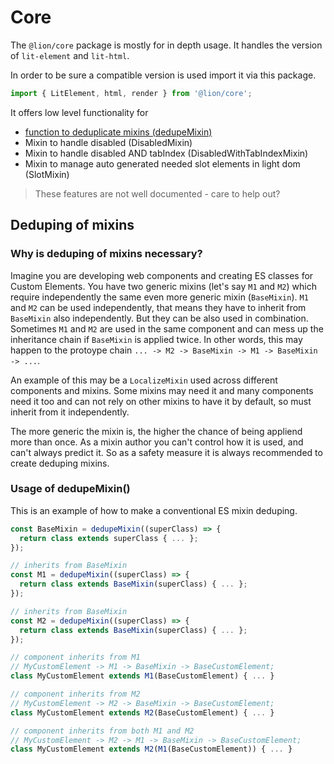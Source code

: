 
<Meta title="Deep Dives/Core" />

# Core

The `@lion/core` package is mostly for in depth usage.
It handles the version of `lit-element` and `lit-html`.

In order to be sure a compatible version is used import it via this package.

```js
import { LitElement, html, render } from '@lion/core';
```

It offers low level functionality for

- [function to deduplicate mixins (dedupeMixin)](#deduping-of-mixins)
- Mixin to handle disabled (DisabledMixin)
- Mixin to handle disabled AND tabIndex (DisabledWithTabIndexMixin)
- Mixin to manage auto generated needed slot elements in light dom (SlotMixin)


> These features are not well documented - care to help out?

## Deduping of mixins

### Why is deduping of mixins necessary?

Imagine you are developing web components and creating ES classes for Custom Elements. You have two generic mixins (let's say `M1` and `M2`) which require independently the same even more generic mixin (`BaseMixin`). `M1` and `M2` can be used independently, that means they have to inherit from `BaseMixin` also independently. But they can be also used in combination. Sometimes `M1` and `M2` are used in the same component and can mess up the inheritance chain if `BaseMixin` is applied twice.
In other words, this may happen to the protoype chain `... -> M2 -> BaseMixin -> M1 -> BaseMixin -> ...`.

An example of this may be a `LocalizeMixin` used across different components and mixins. Some mixins may need it and many components need it too and can not rely on other mixins to have it by default, so must inherit from it independently.

The more generic the mixin is, the higher the chance of being appliend more than once. As a mixin author you can't control how it is used, and can't always predict it. So as a safety measure it is always recommended to create deduping mixins.

### Usage of dedupeMixin()

This is an example of how to make a conventional ES mixin deduping.

```js
const BaseMixin = dedupeMixin((superClass) => {
  return class extends superClass { ... };
});

// inherits from BaseMixin
const M1 = dedupeMixin((superClass) => {
  return class extends BaseMixin(superClass) { ... };
});

// inherits from BaseMixin
const M2 = dedupeMixin((superClass) => {
  return class extends BaseMixin(superClass) { ... };
});

// component inherits from M1
// MyCustomElement -> M1 -> BaseMixin -> BaseCustomElement;
class MyCustomElement extends M1(BaseCustomElement) { ... }

// component inherits from M2
// MyCustomElement -> M2 -> BaseMixin -> BaseCustomElement;
class MyCustomElement extends M2(BaseCustomElement) { ... }

// component inherits from both M1 and M2
// MyCustomElement -> M2 -> M1 -> BaseMixin -> BaseCustomElement;
class MyCustomElement extends M2(M1(BaseCustomElement)) { ... }
```
